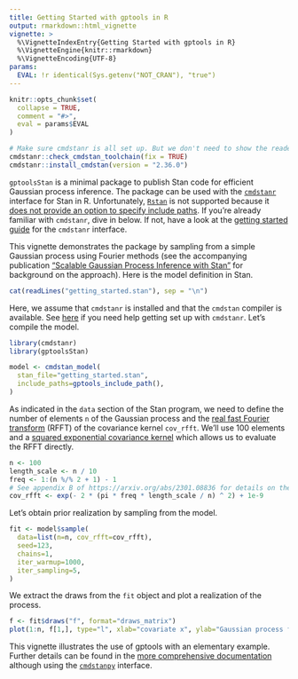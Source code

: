 ```yaml
---
title: Getting Started with gptools in R
output: rmarkdown::html_vignette
vignette: >
  %\VignetteIndexEntry{Getting Started with gptools in R}
  %\VignetteEngine{knitr::rmarkdown}
  %\VignetteEncoding{UTF-8}
params:
  EVAL: !r identical(Sys.getenv("NOT_CRAN"), "true")
---
```


```r
knitr::opts_chunk$set(
  collapse = TRUE,
  comment = "#>",
  eval = params$EVAL
)
```

```r
# Make sure cmdstanr is all set up. But we don't need to show the reader this.
cmdstanr::check_cmdstan_toolchain(fix = TRUE)
cmdstanr::install_cmdstan(version = "2.36.0")
```

`gptoolsStan` is a minimal package to publish Stan code for efficient Gaussian process inference. The package can be used with the [`cmdstanr`](https://mc-stan.org/cmdstanr/) interface for Stan in R. Unfortunately, [`Rstan`](https://mc-stan.org/rstan/) is not supported because it [does not provide an option to specify include paths](https://discourse.mc-stan.org/t/specifying-include-paths-in-rstan/32182/2). If you're already familiar with `cmdstanr`, dive in below. If not, have a look at the [getting started guide](https://mc-stan.org/cmdstanr/articles/cmdstanr.html) for the `cmdstanr` interface.

This vignette demonstrates the package by sampling from a simple Gaussian process using Fourier methods (see the accompanying publication ["Scalable Gaussian Process Inference with Stan"](https://arxiv.org/abs/2301.08836) for background on the approach). Here is the model definition in Stan.

```r
cat(readLines("getting_started.stan"), sep = "\n")
```

Here, we assume that `cmdstanr` is installed and that the `cmdstan` compiler is available. See [here](https://mc-stan.org/cmdstanr/#installation) if you need help getting set up with `cmdstanr`. Let's compile the model.

```r
library(cmdstanr)
library(gptoolsStan)

model <- cmdstan_model(
  stan_file="getting_started.stan",
  include_paths=gptools_include_path(),
)
```

As indicated in the `data` section of the Stan program, we need to define the number of elements `n` of the Gaussian process and the [real fast Fourier transform](https://en.wikipedia.org/wiki/Fast_Fourier_transform#FFT_algorithms_specialized_for_real_or_symmetric_data) (RFFT) of the covariance kernel `cov_rfft`. We'll use 100 elements and a [squared exponential covariance kernel](https://en.wikipedia.org/wiki/Gaussian_process#Usual_covariance_functions) which allows us to evaluate the RFFT directly.

```r
n <- 100
length_scale <- n / 10
freq <- 1:(n %/% 2 + 1) - 1
# See appendix B of https://arxiv.org/abs/2301.08836 for details on the expression.
cov_rfft <- exp(- 2 * (pi * freq * length_scale / n) ^ 2) + 1e-9
```

Let's obtain prior realization by sampling from the model.

```r
fit <- model$sample(
  data=list(n=n, cov_rfft=cov_rfft),
  seed=123,
  chains=1,
  iter_warmup=1000,
  iter_sampling=5,
)
```

We extract the draws from the `fit` object and plot a realization of the process.

```r
f <- fit$draws("f", format="draws_matrix")
plot(1:n, f[1,], type="l", xlab="covariate x", ylab="Gaussian process f(x)")
```

This vignette illustrates the use of gptools with an elementary example. Further details can be found in the [more comprehensive documentation](http://gptools-stan.readthedocs.io/) although using the [`cmdstanpy`](https://mc-stan.org/cmdstanpy/) interface.

